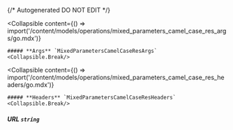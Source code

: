 {/* Autogenerated DO NOT EDIT  */}

<Collapsible
    content={() => import('/content/models/operations/mixed_parameters_camel_case_res_args/go.mdx')}
>
    ##### **Args** `MixedParametersCamelCaseResArgs`
    <Collapsible.Break/>
</Collapsible>

<Collapsible
    content={() => import('/content/models/operations/mixed_parameters_camel_case_res_headers/go.mdx')}
>
    ##### **Headers** `MixedParametersCamelCaseResHeaders`
    <Collapsible.Break/>
</Collapsible>

##### **URL** `string`

